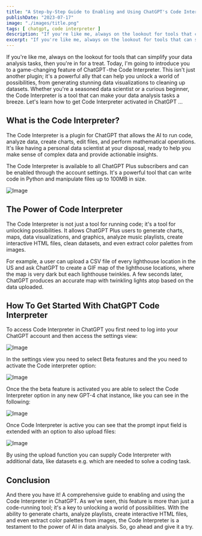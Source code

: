 ```yaml
---
title: "A Step-by-Step Guide to Enabling and Using ChatGPT's Code Interpreter"
publishDate: "2023-07-17"
image: "./images/title.png"
tags: [ chatgpt, code interpreter ]
description: "If you're like me, always on the lookout for tools that can simplify your data analysis tasks, then you're in for a treat. Today, I'm going to introduce you to a game-changing feature of ChatGPT - the Code Interpreter. This isn't just another plugin; it's a powerful ally that can help you unlock a world of possibilities, from generating stunning data visualizations to cleaning up datasets. Whether you're a seasoned data scientist or a curious beginner, the Code Interpreter is a tool that can make your data analysis tasks a breeze. Let's learn how to get Code Interpreter activated in ChatGPT …" 
excerpt: "If you're like me, always on the lookout for tools that can simplify your data analysis tasks, then you're in for a treat. Today, I'm going to introduce you to a game-changing feature of ChatGPT - the Code Interpreter. This isn't just another plugin; it's a powerful ally that can help you unlock a world of possibilities, from generating stunning data visualizations to cleaning up datasets. Whether you're a seasoned data scientist or a curious beginner, the Code Interpreter is a tool that can make your data analysis tasks a breeze. Let's learn how to get Code Interpreter activated in ChatGPT …"
---
```


If you're like me, always on the lookout for tools that can simplify your data analysis tasks, then you're in for a treat. Today, I'm going to introduce you to a game-changing feature of ChatGPT - the Code Interpreter. This isn't just another plugin; it's a powerful ally that can help you unlock a world of possibilities, from generating stunning data visualizations to cleaning up datasets. Whether you're a seasoned data scientist or a curious beginner, the Code Interpreter is a tool that can make your data analysis tasks a breeze. Let's learn how to get Code Interpreter activated in ChatGPT …

## What is the Code Interpreter?

The Code Interpreter is a plugin for ChatGPT that allows the AI to run code, analyze data, create charts, edit files, and perform mathematical operations. It's like having a personal data scientist at your disposal, ready to help you make sense of complex data and provide actionable insights.

The Code Interpreter is available to all ChatGPT Plus subscribers and can be enabled through the account settings. It's a powerful tool that can write code in Python and manipulate files up to 100MB in size.

![Image](images/10.png)

## The Power of Code Interpreter

The Code Interpreter is not just a tool for running code; it's a tool for unlocking possibilities. It allows ChatGPT Plus users to generate charts, maps, data visualizations, and graphics, analyze music playlists, create interactive HTML files, clean datasets, and even extract color palettes from images.

For example, a user can upload a CSV file of every lighthouse location in the US and ask ChatGPT to create a GIF map of the lighthouse locations, where the map is very dark but each lighthouse twinkles. A few seconds later, ChatGPT produces an accurate map with twinkling lights atop based on the data uploaded.

## How To Get Started With ChatGPT Code Interpreter

To access Code Interpreter in ChatGPT you first need to log into your ChatGPT account and then access the settings view:

![Image](images/20.png)

In the settings view you need to select Beta features and the you need to activate the Code interpreter option:

![Image](images/30.png)

Once the the beta feature is activated you are able to select the Code Interpreter option in any new GPT-4 chat instance, like you can see in the following:

![Image](images/40.png)

Once Code Interpreter is active you can see that the prompt input field is extended with an option to also upload files:

![Image](images/50.png)

By using the upload function you can supply Code Interpreter with additional data, like datasets e.g. which are needed to solve a coding task.

## Conclusion

And there you have it! A comprehensive guide to enabling and using the Code Interpreter in ChatGPT. As we've seen, this feature is more than just a code-running tool; it's a key to unlocking a world of possibilities. With the ability to generate charts, analyze playlists, create interactive HTML files, and even extract color palettes from images, the Code Interpreter is a testament to the power of AI in data analysis. So, go ahead and give it a try.
